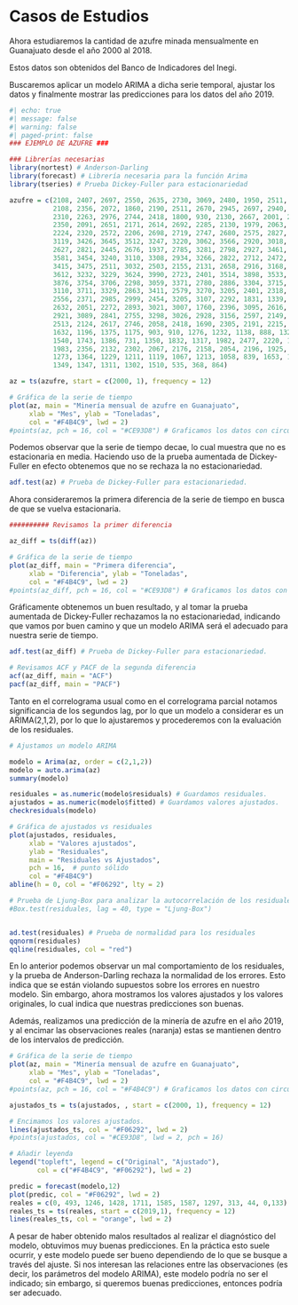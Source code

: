 # Casos de Estudios

Ahora estudiaremos la cantidad de azufre minada mensualmente en Guanajuato desde el año 2000 al 2018.

Estos datos son obtenidos del Banco de Indicadores del Inegi.

Buscaremos aplicar un modelo ARIMA a dicha serie temporal, ajustar los datos y finalmente mostrar las predicciones para los datos del año 2019.

```r
#| echo: true
#| message: false
#| warning: false
#| paged-print: false
### EJEMPLO DE AZUFRE ###

### Librerías necesarias 
library(nortest) # Anderson-Darling
library(forecast) # Librería necesaria para la función Arima
library(tseries) # Prueba Dickey-Fuller para estacionariedad

azufre = c(2108, 2407, 2697, 2550, 2635, 2730, 3069, 2480, 1950, 2511, 2370,
           2108, 2356, 2072, 1860, 2190, 2511, 2670, 2945, 2697, 2940, 2325,
           2310, 2263, 2976, 2744, 2418, 1800, 930, 2130, 2667, 2001, 2106,
           2350, 2091, 2651, 2171, 2614, 2692, 2285, 2130, 1979, 2063, 2222,
           2224, 2320, 2572, 2206, 2698, 2719, 2747, 2680, 2575, 2827, 3004,
           3119, 3426, 3645, 3512, 3247, 3220, 3062, 3566, 2920, 3018, 1848,
           2627, 2821, 2445, 2676, 1937, 2785, 3281, 2798, 2927, 3461, 3580,
           3581, 3454, 3240, 3110, 3308, 2934, 3266, 2822, 2712, 2472, 3444,
           3415, 3475, 2511, 3032, 2503, 2155, 2131, 2658, 2916, 3168, 3632,
           3612, 3232, 3229, 3624, 3990, 2723, 2401, 3514, 3898, 3533, 3279,
           3876, 3754, 3706, 2298, 3059, 3371, 2780, 2886, 3304, 3715, 3084,
           3110, 3711, 3329, 2863, 3411, 2579, 3270, 3205, 2401, 2318, 2621,
           2556, 2371, 2985, 2999, 2454, 3205, 3107, 2292, 1831, 1339, 1882,
           2632, 2051, 2272, 2893, 3021, 3007, 1760, 2396, 3095, 2616, 2084,
           2921, 3089, 2841, 2755, 3298, 3026, 2928, 3156, 2597, 2149, 2339,
           2513, 2124, 2617, 2746, 2058, 2418, 1690, 2305, 2191, 2215, 2695,
           1632, 1196, 1375, 1175, 903, 910, 1276, 1232, 1138, 888, 1322,
           1540, 1743, 1386, 731, 1350, 1832, 1317, 1982, 2477, 2220, 1772,
           1983, 2356, 2132, 2302, 2067, 2176, 2158, 2054, 2196, 1925, 1964,
           1273, 1364, 1229, 1211, 1119, 1067, 1213, 1058, 839, 1653, 1337,
           1349, 1347, 1311, 1302, 1510, 535, 368, 864)

az = ts(azufre, start = c(2000, 1), frequency = 12)

# Gráfica de la serie de tiempo
plot(az, main = "Minería mensual de azufre en Guanajuato",
     xlab = "Mes", ylab = "Toneladas",
     col = "#F4B4C9", lwd = 2) 
#points(az, pch = 16, col = "#CE93D8") # Graficamos los datos con circulos
```
Podemos observar que la serie de tiempo decae, lo cual muestra que no es estacionaria en media. Haciendo uso de la prueba aumentada de Dickey-Fuller en efecto obtenemos que no se rechaza la no estacionariedad.

```r
adf.test(az) # Prueba de Dickey-Fuller para estacionariedad.
```

Ahora consideraremos la primera diferencia de la serie de tiempo en busca de que se vuelva estacionaria.
```r
########## Revisamos la primer diferencia

az_diff = ts(diff(az))

# Gráfica de la serie de tiempo
plot(az_diff, main = "Primera diferencia",
     xlab = "Diferencia", ylab = "Toneladas",
     col = "#F4B4C9", lwd = 2) 
#points(az_diff, pch = 16, col = "#CE93D8") # Graficamos los datos con circulos
```
Gráficamente obtenemos un buen resultado, y al tomar la prueba aumentada de Dickey-Fuller rechazamos la no estacionariedad, indicando que vamos por buen camino y que un modelo ARIMA será el adecuado para nuestra serie de tiempo.
```r
adf.test(az_diff) # Prueba de Dickey-Fuller para estacionariedad.

# Revisamos ACF y PACF de la segunda diferencia
acf(az_diff, main = "ACF")
pacf(az_diff, main = "PACF")
```
Tanto en el correlograma usual como en el correlograma parcial notamos significancia de los segundos lag, por lo que un modelo a considerar es un ARIMA(2,1,2), por lo que lo ajustaremos y procederemos con la evaluación de los residuales.
```r
# Ajustamos un modelo ARIMA

modelo = Arima(az, order = c(2,1,2))
modelo = auto.arima(az)
summary(modelo)

residuales = as.numeric(modelo$residuals) # Guardamos residuales.
ajustados = as.numeric(modelo$fitted) # Guardamos valores ajustados.
checkresiduals(modelo)

# Gráfica de ajustados vs residuales
plot(ajustados, residuales, 
     xlab = "Valores ajustados", 
     ylab = "Residuales", 
     main = "Residuales vs Ajustados",
     pch = 16,  # punto sólido
     col = "#F4B4C9")
abline(h = 0, col = "#F06292", lty = 2)

# Prueba de Ljung-Box para analizar la autocorrelación de los residuales
#Box.test(residuales, lag = 40, type = "Ljung-Box")


ad.test(residuales) # Prueba de normalidad para los residuales
qqnorm(residuales)
qqline(residuales, col = "red")
```
En lo anterior podemos observar un mal comportamiento de los residuales, y la prueba de Anderson-Darling rechaza la normalidad de los errores. Esto indica que se están violando supuestos sobre los errores en nuestro modelo. Sin embargo, ahora mostramos los valores ajustados y los valores originales, lo cual indica que nuestras predicciones son buenas.

Además, realizamos una predicción de la minería de azufre en el año 2019, y al encimar las observaciones reales (naranja) estas se mantienen dentro de los intervalos de predicción.

```r
# Gráfica de la serie de tiempo
plot(az, main = "Minería mensual de azufre en Guanajuato",
     xlab = "Mes", ylab = "Toneladas",
     col = "#F4B4C9", lwd = 2) 
#points(az, pch = 16, col = "#F4B4C9") # Graficamos los datos con circulos

ajustados_ts = ts(ajustados, , start = c(2000, 1), frequency = 12)

# Encimamos los valores ajustados.
lines(ajustados_ts, col = "#F06292", lwd = 2)
#points(ajustados, col = "#CE93D8", lwd = 2, pch = 16)

# Añadir leyenda
legend("topleft", legend = c("Original", "Ajustado"),
       col = c("#F4B4C9", "#F06292"), lwd = 2)

predic = forecast(modelo,12)
plot(predic, col = "#F06292", lwd = 2)
reales = c(0, 493, 1246, 1428, 1711, 1585, 1587, 1297, 313, 44, 0,133)
reales_ts = ts(reales, start = c(2019,1), frequency = 12)
lines(reales_ts, col = "orange", lwd = 2)
```
A pesar de haber obtenido malos resultados al realizar el diagnóstico del modelo, obtuvimos muy buenas predicciones. En la práctica esto suele ocurrir, y este modelo puede ser bueno dependiendo de lo que se busque a través del ajuste. Si nos interesan las relaciones entre las observaciones (es decir, los parámetros del modelo ARIMA), este modelo podría no ser el indicado; sin embargo, si queremos buenas predicciones, entonces podría ser adecuado.